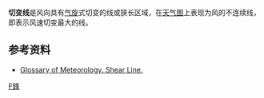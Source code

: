'''切变线'''是风向具有[[气旋|气旋]]式切变的线或狭长区域，在[[天气图|天气图]]上表现为风的不连续线，即表示风速切变最大的线。

==参考资料==
*[https://web.archive.org/web/20070314081220/http://amsglossary.allenpress.com/glossary/search?p=1&query=shear+line Glossary of Meteorology. Shear Line.]

{{天气系统}}
{{氣象小作品}}

[[Category:气象学|F鋒]]
